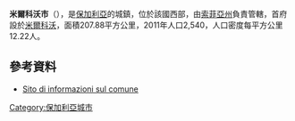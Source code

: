 '''米爾科沃市'''（{{lang-bg|Мирково}}），是[[保加利亞|保加利亞]]的城鎮，位於該國西部，由[[索菲亞州|索菲亞州]]負責管轄，首府設於[[米爾科沃|米爾科沃]]，面積207.88平方公里，2011年人口2,540，人口密度每平方公里12.22人。

{{Coord|42|42|N|23|59|E|display=title}}

==參考資料==
* [https://web.archive.org/web/20100113200934/http://guide-bulgaria.com/SW/Sofia/Mirkovo Sito di informazioni sul comune]

{{Bulgaria-geo-stub}}
[[Category:保加利亞城市|Category:保加利亞城市]]